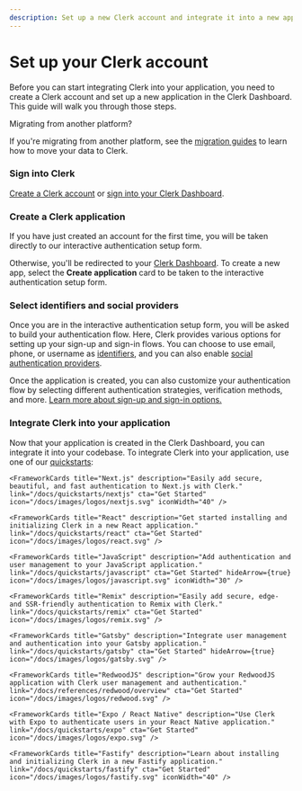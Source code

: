 ```yaml
---
description: Set up a new Clerk account and integrate it into a new application.
---
```


# Set up your Clerk account

Before you can start integrating Clerk into your application, you need to create a Clerk account and set up a new application in the Clerk Dashboard. This guide will walk you through those steps.

<Callout type="info">
  Migrating from another platform?

  If you're migrating from another platform, see the [migration guides](/docs/deployments/migrate-overview) to learn how to move your data to Clerk.
</Callout>

<Steps>

### Sign into Clerk

[Create a Clerk account](https://dashboard.clerk.com/sign-up) or [sign into your Clerk Dashboard](https://dashboard.clerk.com/).

### Create a Clerk application

If you have just created an account for the first time, you will be taken directly to our interactive authentication setup form.

Otherwise, you'll be redirected to your [Clerk Dashboard](https://dashboard.clerk.com/). To create a new app, select the **Create application** card to be taken to the interactive authentication setup form.

### Select identifiers and social providers

Once you are in the interactive authentication setup form, you will be asked to build your authentication flow. Here, Clerk provides various options for setting up your sign-up and sign-in flows. You can choose to use email, phone, or username as [identifiers](/docs/authentication/configuration/sign-up-sign-in-options#identifiers), and you can also enable [social authentication providers](/docs/authentication/social-connections/overview).

Once the application is created, you can also customize your authentication flow by selecting different authentication strategies, verification methods, and more. [Learn more about sign-up and sign-in options.](/docs/authentication/configuration/sign-up-sign-in-options)

### Integrate Clerk into your application

Now that your application is created in the Clerk Dashboard, you can integrate it into your codebase. To integrate Clerk into your application, use one of our [quickstarts](/docs/quickstarts/overview):

<div className="container mx-auto my-4">
  <div className="grid grid-cols-1 gap-6 md:grid-cols-2">

    <FrameworkCards title="Next.js" description="Easily add secure, beautiful, and fast authentication to Next.js with Clerk." link="/docs/quickstarts/nextjs" cta="Get Started" icon="/docs/images/logos/nextjs.svg" iconWidth="40" />

    <FrameworkCards title="React" description="Get started installing and initializing Clerk in a new React application." link="/docs/quickstarts/react" cta="Get Started" icon="/docs/images/logos/react.svg" />

    <FrameworkCards title="JavaScript" description="Add authentication and user management to your JavaScript application." link="/docs/quickstarts/javascript" cta="Get Started" hideArrow={true} icon="/docs/images/logos/javascript.svg" iconWidth="30" />

    <FrameworkCards title="Remix" description="Easily add secure, edge- and SSR-friendly authentication to Remix with Clerk." link="/docs/quickstarts/remix" cta="Get Started" icon="/docs/images/logos/remix.svg" />

    <FrameworkCards title="Gatsby" description="Integrate user management and authentication into your Gatsby application." link="/docs/quickstarts/gatsby" cta="Get Started" hideArrow={true} icon="/docs/images/logos/gatsby.svg" />

    <FrameworkCards title="RedwoodJS" description="Grow your RedwoodJS application with Clerk user management and authentication." link="/docs/references/redwood/overview" cta="Get Started" icon="/docs/images/logos/redwood.svg" />

    <FrameworkCards title="Expo / React Native" description="Use Clerk with Expo to authenticate users in your React Native application." link="/docs/quickstarts/expo" cta="Get Started" icon="/docs/images/logos/expo.svg" />

    <FrameworkCards title="Fastify" description="Learn about installing and initializing Clerk in a new Fastify application." link="/docs/quickstarts/fastify" cta="Get Started" icon="/docs/images/logos/fastify.svg" iconWidth="40" />
  </div>
</div>

</Steps>
